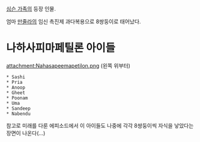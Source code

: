 [[심슨 가족]]의 등장 인물.

엄마 [[만줄라]]의 임신 촉진제 과다복용으로 8쌍둥이로 태어났다.

= 나하사피마페틸론 아이들 =
attachment:Nahasapeemapetilon.png
(왼쪽 위부터)
 * Sashi
 * Pria
 * Anoop
 * Gheet
 * Poonam
 * Uma
 * Sandeep
 * Nabendu


참고로 미래를 다룬 에피소드에서 이 아이들도 나중에 각각 8쌍둥이씩 자식을 낳았다는 장면이 나온다(...)

